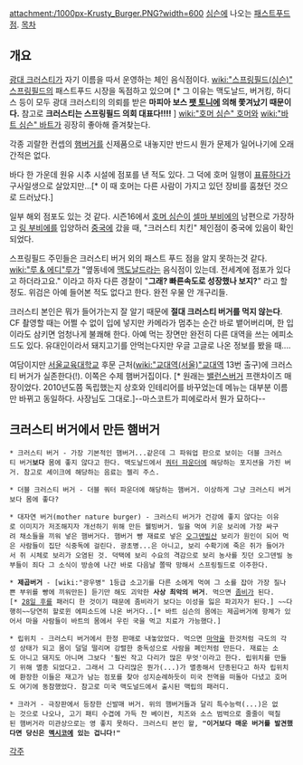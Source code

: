 attachment:/1000px-Krusty_Burger.PNG?width=600
[[심슨]]에 나오는 [[패스트푸드]]점.
[[목차]]
== 개요 ==
[[광대 크러스티]]가 자기 이름을 따서 운영하는 체인 음식점이다. [[wiki:"스프링필드(심슨)" 스프링필드]]의 패스트푸드 시장을 독점하고 있으며 [* 그 이유는 맥도날드, 버거킹, 하디스 등이 모두 광대 크러스티의 의뢰를 받은 '''마피아 보스 [[팻 토니]]에 의해 쫓겨났기 때문이다.''' 참고로 '''크러스티는 스프링필드 의회 대표다!!!!''' ] [[wiki:"호머 심슨" 호머]]와 [[wiki:"바트 심슨" 바트]]가 굉장히 좋아해 즐겨찾는다.  

각종 괴랄한 컨셉의 [[햄버거]]를 신제품으로 내놓지만 반드시 뭔가 문제가 일어나기에 오래간적은 없다.

바다 한 가운데 원유 시추 시설에 점포를 낸 적도 있다. 그 덕에 호머 일행이 [[표류]]하다가 구사일생으로 살았지만...[* 이 때 호머는 다른 사람이 가지고 있던 장비를 훔쳤던 것으로 드러났다.]

일부 해외 점포도 있는 것 같다. 시즌16에서 [[호머 심슨]]이 [[셀마 부비에]]의 남편으로 가장하고 [[링 부비에]]를 입양하러 [[중국]]에 갔을 때, "크러스티 치킨" 체인점이 중국에 있음이 확인되었다.

스프링필드 주민들은 크러스티 버거 외의 패스트 푸드 점을 알지 못하는것 같다. [[wiki:"루 & 에디"루]]가 "옆동네에 [[맥도날드]]라는 음식점이 있는데. 전세계에 점포가 있다고 하더라고요." 이라고 하자 다른 경찰이 "'''그래? 빠른속도로 성장했나 보지?'''" 라고 할 정도. 위검은 아예 들어본 적도 없다고 한다. 완전 우물 안 개구리들.

크러스티 본인은 뭐가 들어가는지 잘 알기 때문에 '''절대 크러스티 버거를 먹지 않는다'''. CF 촬영할 때는 어쩔 수 없이 입에 넣지만 카메라가 멈추는 순간 바로 뱉어버리며, 한 입이라도 삼키면 엄청나게 불쾌해 한다. 아예 먹는 장면만 완전히 다른 대역을 쓰는 에피소드도 있다. 유대인이라서 돼지고기를 안먹는다지만 우글 고글로 나온 정보를 봤을 때....

여담이지만 [[서울교육대학교]] 후문 근처([[wiki:"교대역(서울)"교대역]] 13번 출구)에 크러스티 버거가 실존한다(!). 이쪽은 수제 햄버거집이다. [* 원래는 [[밸런스버거]] 프랜차이즈 매장이었다. 2010년도쯤 독립했는지 상호와 인테리어를 바꾸었는데 메뉴는 대부분 이름만 바뀌고 동일하다. 사장님도 그대로.]--마스코트가 피에로라서 뭔가 묘하다--

==  크러스티 버거에서 만든 햄버거  ==

 * 크러스티 버거 - 가장 기본적인 햄버거...같은데 그 파워업 판으로 보이는 더블 크러스티 버거'''보다''' 몸에 좋지 않다고 한다. 맥도날드에서 [[쿼터 파운더]]에 해당하는 포지션을 가진 버거. 참고로 셰이크에 해당하는 음료는 젤리 주스.

 * 더블 크러스티 버거 - 더블 쿼터 파운더에 해당하는 햄버거. 이상하게 그냥 크러스티 버거보다 몸에 좋다?

 * 대자연 버거(mother nature burger) - 크러스티 버거가 건강에 좋지 않다는 이유로 이미지가 저조해지자 개선하기 위해 만든 웰빙버거. 밀을 먹여 키운 보리에 가장 싸구려 채소들을 끼워 넣은 햄버거다. 햄버거 빵 재료로 넣은 [[오그덴빌]]산 보리가 원인이 되어 먹은 사람들이 집단 식중독에 걸린다. 광초병...은 아니고, 보리 수확기에 죽은 쥐가 들어가서 쥐 시체로 보리가 오염된 것. 덕택에 보리 수요의 격감으로 보리 농사를 짓던 오그덴빌 농부들이 죄다 그 소식이 방송에 나간 바로 다음날 쫄딱 망해서 스프링필드로 이주한다.

 * '''제곱버거''' - [wiki:"광우병" 1등급 소고기를 다른 소에게 먹여 그 소를 잡아 가장 질나쁜 부위를 빵에 끼워만든] 듣기만 해도 괴악한 '''사상 최악의 버거'''. 먹으면 [[좀비]]가 된다.[* [[28일 후]]를 패러디 한 것이기 때문에 좀비라기 보다는 이성을 잃은 파괴자가 된다.] ~~다행히~~당연히 할로윈 에피소드에 나온 버거다..[* 바트 심슨의 몸에는 제곱버거에 항체가 있어서 마을 사람들이 바트의 몸에서 우린 국을 먹고 치료가 가능했다.]

 * 립위치 - 크러스티 버거에서 한정 판매로 내놓았었다. 먹으면 [[마약]]을 한것처럼 극도의 각성 상태가 되고 몸이 덜덜 떨리며 강렬한 중독성으로 사람을 폐인처럼 만든다. 재료는 소도 아니고 돼지도 아니며 그보다 '훨씬 작고 다리가 많은 무엇'이라고 한다. 립위치를 만들기 위해 멸종 되었다고. 그래서 그 다리많은 뭔가(...)가 멸종해서 단종된다고 하자 립위치에 환장한 이들은 재고가 남는 점포를 찾아 성지순례하듯이 미국 전역을 떠돌아 다녔고 호머도 여기에 동참했었다. 참고로 미국 맥도널드에서 출시된 맥립의 패러디.

 * 크라거 - 극장판에서 등장한 신발매 버거. 위의 햄버거들과 달리 특수능력(...)은 없는 것으로 나오나, 고기 패티 수겹에 가득 찬 베이컨, 치즈와 소스 범벅으로 줄줄이 떡칠된 햄버거라 미관상으로는 영 좋지 못하다. 크러스티 본인 왈, '''"이거보다 매운 버거를 발견했다면 당신은 [[멕시코]]에 있는 겁니다!"'''



[[각주]]
